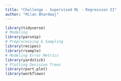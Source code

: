 ```yaml
---
title: "Challenge - Supervised ML - Regression II"
author: "Milan Bhardwaj"
---
```


```r
library(tidyverse)
# Modeling
library(parsnip)
# Preprocessing & Sampling
library(recipes)
library(rsample)
# Modeling Error Metrics
library(yardstick)
# Plotting Decision Trees
library(rpart.plot)
library(workflows)
```